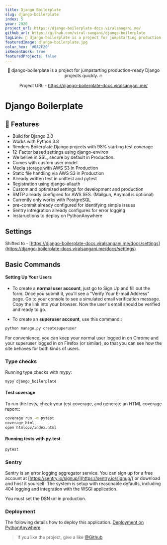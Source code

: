 ```yaml
---
title: Django Boilerplate
slug: django-boilerplate
index: 5
year: 2020
project_url: https://django-boilerplate-docs.viralsangani.me/
github_url: https://github.com/viral-sangani/django-boilerplate
tagLine: 🐍 django-boilerplate is a project for jumpstarting production-ready Django projects quickly. 🔥
featuredImage: django-boilerplate.jpg
color_hex: '#0A2F20'
isRecentWork: true
featuredProjects: false
---
```


<p align="center">
    🐍 django-boilerplate is a project for jumpstarting production-ready Django
    projects quickly. 🔥
</p>

<p align="center">
    Project URL -
    <a href="https://django-boilerplate-docs.viralsangani.me/">
        https://django-boilerplate-docs.viralsangani.me/
    </a>
</p>

# Django Boilerplate

## 🌟 Features

-   Build for Django 3.0
-   Works with Python 3.8
-   Renders Boilerplate Django projects with 98% starting test coverage
-   12-Factor based settings using django-environ
-   We belive in SSL, secure by default in Production.
-   Comes with custom user model
-   Media storage with AWS S3 in Production
-   Static file handling via AWS S3 in Production
-   Already written test in unittest and pytest
-   Registration using django-allauth
-   Custom and optimized settings for development and production
-   SMTP already configired for AWS SES. (Mailgun, Anymail is optional)
-   Currently only works with PostgreSQL
-   pre-commit already configured for identifying simple issues
-   Sentry intregration already configures for error logging
-   Instaructions to deploy on PythonAnywhere

## Settings

Shifted to - [https://django-boilerplate-docs.viralsangani.me/docs/settings](https://django-boilerplate-docs.viralsangani.me/docs/settings)

## Basic Commands

#### Setting Up Your Users

-   To create a **normal user account**, just go to Sign Up and fill out the form. Once you submit it, you'll see a "Verify Your E-mail Address" page. Go to your console to see a simulated email verification message. Copy the link into your browser. Now the user's email should be verified and ready to go.

-   To create an **superuser account**, use this command::

```bash
python manage.py createsuperuser
```

For convenience, you can keep your normal user logged in on Chrome and your superuser logged in on Firefox (or similar), so that you can see how the site behaves for both kinds of users.

### Type checks

Running type checks with mypy:

```bash
mypy django_boilerplate
```

#### Test coverage

To run the tests, check your test coverage, and generate an HTML coverage report::

```bash
coverage run -m pytest
coverage html
open htmlcov/index.html
```

#### Running tests with py.test

```bash
pytest
```

### Sentry

Sentry is an error logging aggregator service. You can sign up for a free account at [https://sentry.io/signup/](https://sentry.io/signup/) or download and host it yourself.
The system is setup with reasonable defaults, including 404 logging and integration with the WSGI application.

You must set the DSN url in production.

### Deployment

The following details how to deploy this application.
[Deployment on PythonAnywhere](https://django-boilerplate-docs.viralsangani.me/docs/deployment_on_pythonanywhere)

> If you like the project, give a like [@Github](https://github.com/viral-sangani/django-boilerplate)
